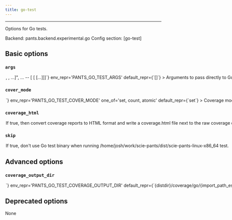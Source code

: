 ```yaml
---
title: go-test
---
```



---


Options for Go tests.

Backend: <span className="color--primary">pants.backend.experimental.go</span>
Config section: <span className="color--primary">[go-test]</span>

<span className={styles.options}>

## Basic options


### `args`

<Option
  cli_repr={`--go-test-args="[<shell_str>, <shell_str>, ...]", ... -- [<shell_str> [<shell_str> [...]]]`}
  env_repr='PANTS_GO_TEST_ARGS'
  default_repr={`[]`}
>

Arguments to pass directly to Go test binary, e.g. `--go-test-args='-run TestFoo -v'`.

Known Go test options will be transformed into the form expected by the test binary, e.g. `-v` becomes `-test.v`. Run `go help testflag` from the Go SDK to learn more about the options supported by Go test binaries.

</Option>

### `cover_mode`

<Option
  cli_repr={`--go-test-cover-mode=<GoCoverMode>`}
  env_repr='PANTS_GO_TEST_COVER_MODE'
  one_of='set, count, atomic'
  default_repr={`set`}
>

Coverage mode to use when running Go tests with coverage analysis enabled via --test-use-coverage. Valid values are `set`, `count`, and `atomic`:

* `set`: bool: does this statement run?

* `count`: int: how many times does this statement run?

* `atomic`: int: count, but correct in multithreaded tests; significantly more expensive.

</Option>

### `coverage_html`

<Option
  cli_repr={`--[no-]go-test-coverage-html`}
  env_repr='PANTS_GO_TEST_COVERAGE_HTML'
  default_repr={`True`}
>

If true, then convert coverage reports to HTML format and write a `coverage.html` file next to the raw coverage data.

</Option>

### `skip`

<Option
  cli_repr={`--[no-]go-test-skip`}
  env_repr='PANTS_GO_TEST_SKIP'
  default_repr={`False`}
>

If true, don&#x27;t use Go test binary when running `/home/josh/work/scie-pants/dist/scie-pants-linux-x86_64 test`.

</Option>

## Advanced options


### `coverage_output_dir`

<Option
  cli_repr={`--go-test-coverage-output-dir=<str>`}
  env_repr='PANTS_GO_TEST_COVERAGE_OUTPUT_DIR'
  default_repr={`{distdir}/coverage/go/{import_path_escaped}`}
>

Path to write the Go coverage reports to. Must be relative to the build root. `{distdir}` is replaced with the Pants `distdir`, and `{import_path_escaped}` is replaced with the applicable package&#x27;s import path but with slashes converted to underscores.

</Option>

## Deprecated options

None


</span>